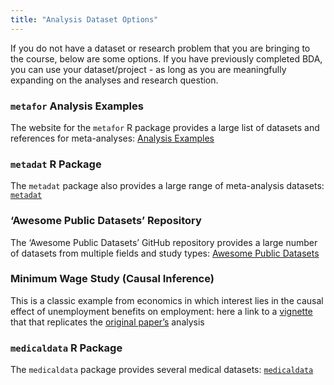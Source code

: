 ```yaml
---
title: "Analysis Dataset Options"
---
```


If you do not have a dataset or research problem that you are bringing to the course, below are some options. If you have previously completed BDA, you can use your dataset/project - as long as you are meaningfully expanding on the analyses and research question.

### `metafor` Analysis Examples

The website for the `metafor` R package provides a large list of datasets and references for meta-analyses: [Analysis Examples](https://www.metafor-project.org/doku.php/analyses)

### `metadat` R Package

The `metadat` package also provides a large range of meta-analysis datasets: [`metadat`](https://wviechtb.github.io/metadat/)


### 'Awesome Public Datasets' Repository

The 'Awesome Public Datasets' GitHub repository provides a large number of datasets from multiple fields and study types: [Awesome Public Datasets](https://github.com/awesomedata/awesome-public-datasets)

### Minimum Wage Study (Causal Inference)

This is a classic example from economics in which interest lies in the causal effect of unemployment benefits on employment: here a link to a [vignette](https://aaronmams.github.io/Card-Krueger-Replication/) that that replicates the [original paper's](https://davidcard.berkeley.edu/papers/njmin-aer.pdf) analysis

### `medicaldata` R Package

The `medicaldata` package provides several medical datasets: [`medicaldata`](https://higgi13425.github.io/medicaldata/)

